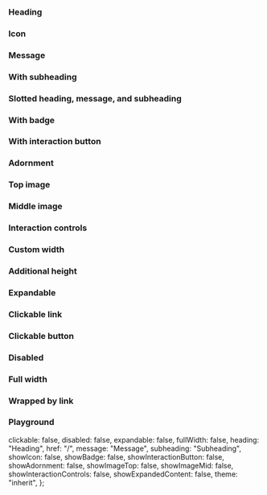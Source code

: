 
<Meta of={IcCardVerticalStories} />

<Description markdown={readme} />

### Heading

<Canvas>
  <Story of={IcCardVerticalStories.Heading} />
</Canvas>

### Icon

<Canvas>
  <Story of={IcCardVerticalStories.Icon} />
</Canvas>

### Message

<Canvas>
  <Story of={IcCardVerticalStories.Message} />
</Canvas>

### With subheading

<Canvas>
  <Story of={IcCardVerticalStories.WithSubheading} />
</Canvas>

### Slotted heading, message, and subheading

<Canvas>
  <Story of={IcCardVerticalStories.SlottedHeadingMessageAndSubheading} />
</Canvas>

### With badge

<Canvas>
  <Story of={IcCardVerticalStories.WithBadge} />
</Canvas>

### With interaction button

<Canvas>
  <Story of={IcCardVerticalStories.WithInteractionButton} />
</Canvas>

### Adornment

<Canvas>
  <Story of={IcCardVerticalStories.Adornment} />
</Canvas>

### Top image

<Canvas>
  <Story of={IcCardVerticalStories.TopImage} />
</Canvas>

### Middle image

<Canvas>
  <Story of={IcCardVerticalStories.MiddleImage} />
</Canvas>

### Interaction controls

<Canvas>
  <Story of={IcCardVerticalStories.InteractionControls} />
</Canvas>

### Custom width

<Canvas>
  <Story of={IcCardVerticalStories.CustomWidth} />
</Canvas>

### Additional height

<Canvas>
  <Story of={IcCardVerticalStories.AdditionalHeight} />
</Canvas>

### Expandable

<Canvas>
  <Story of={IcCardVerticalStories.Expandable} />
</Canvas>

### Clickable link

<Canvas>
  <Story of={IcCardVerticalStories.ClickableLink} />
</Canvas>

### Clickable button

<Canvas>
  <Story of={IcCardVerticalStories.ClickableButton} />
</Canvas>

### Disabled

<Canvas>
  <Story of={IcCardVerticalStories.Disabled} />
</Canvas>

### Full width

<Canvas>
  <Story of={IcCardVerticalStories.FullWidth} />
</Canvas>

### Wrapped by link

<Canvas>
  <Story of={IcCardVerticalStories.WrappedByLink} />
</Canvas>

### Playground

  clickable: false,
  disabled: false,
  expandable: false,
  fullWidth: false,
  heading: "Heading",
  href: "/",
  message: "Message",
  subheading: "Subheading",
  showIcon: false,
  showBadge: false,
  showInteractionButton: false,
  showAdornment: false,
  showImageTop: false,
  showImageMid: false,
  showInteractionControls: false,
  showExpandedContent: false,
  theme: "inherit",
};

<Canvas>
  <Story of={IcCardVerticalStories.Playground} />
</Canvas>
